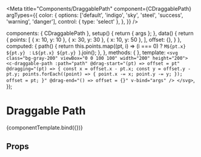 
<Meta
  title="Components/DraggablePath"
  component={CDraggablePath}
  argTypes={{
    color: {
      options: ['default', 'indigo', 'sky', 'steel', 'success', 'warning', 'danger'],
      control: { type: 'select' },
    },
  }}
/>

<!--- Component template -->

  components: { CDraggablePath },
  setup() {
    return { args };
  },
  data() {
    return {
      points: [
        { x: 10, y: 10 },
        { x: 30, y: 30 },
        { x: 10, y: 50 },
      ],
      offset: {},
    }
  },
  computed: {
    path() {
      return this.points.map((pt, i) => (i === 0) ? `M${pt.x} ${pt.y} ` : `L${pt.x} ${pt.y} `).join();
    },
  },
  methods: {
  },
  template: `<svg class="bg-gray-200" viewBox="0 0 100 100" width="200" height="200">
  <c-draggable-path
    :path="path"
    @drag-start="(pt) => offset = pt"
    @dragging="(pt) => {
      const x = offset.x - pt.x;
      const y = offset.y - pt.y;
      points.forEach((point) => {
        point.x -= x;
        point.y -= y;
      });
      offset = pt;
    }"
    @drag-end="() => offset = {}"
    v-bind="args"
  />
</svg>`,
});

<!--- Component documentation -->

# Draggable Path

<Canvas withSource='open'>
  <Story name="Overview"
        args={{
        }}>
    {componentTemplate.bind({})}
  </Story>
</Canvas>

## Props
<ArgsTable story="Overview" />
